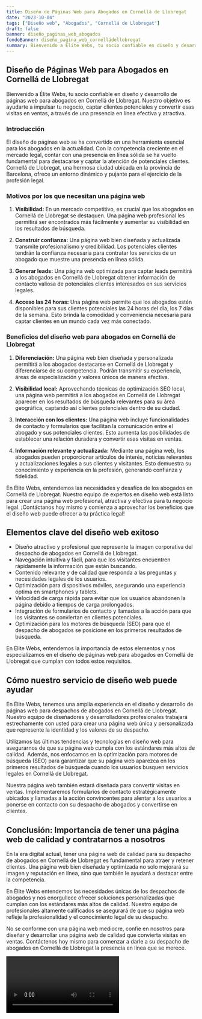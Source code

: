 ```yaml
---
title: Diseño de Páginas Web para Abogados en Cornellá de Llobregat
date: "2023-10-04"
tags: ["Diseño web", "Abogados", "Cornellá de Llobregat"]
draft: false
banner: diseño_paginas_web_abogados
fondoBanner: diseño_pagina_web_cornelládellobregat
summary: Bienvenido a Élite Webs, tu socio confiable en diseño y desarrollo de páginas web para abogados en Cornellá de Llobregat. Nuestro objetivo es ayudarte a impulsar tu negocio, captar clientes potenciales y convertir esas visitas en ventas, a través de una presencia en línea efectiva y atractiva.
---
```



## Diseño de Páginas Web para Abogados en Cornellá de Llobregat

Bienvenido a Élite Webs, tu socio confiable en diseño y desarrollo de páginas web para abogados en Cornellá de Llobregat. Nuestro objetivo es ayudarte a impulsar tu negocio, captar clientes potenciales y convertir esas visitas en ventas, a través de una presencia en línea efectiva y atractiva.

### **Introducción**

El diseño de páginas web se ha convertido en una herramienta esencial para los abogados en la actualidad. Con la competencia creciente en el mercado legal, contar con una presencia en línea sólida se ha vuelto fundamental para destacarse y captar la atención de potenciales clientes. Cornellá de Llobregat, una hermosa ciudad ubicada en la provincia de Barcelona, ofrece un entorno dinámico y pujante para el ejercicio de la profesión legal.

### **Motivos por los que necesitan una página web**

1. **Visibilidad:** En un mercado competitivo, es crucial que los abogados en Cornellá de Llobregat se destaquen. Una página web profesional les permitirá ser encontrados más fácilmente y aumentar su visibilidad en los resultados de búsqueda.

2. **Construir confianza:** Una página web bien diseñada y actualizada transmite profesionalismo y credibilidad. Los potenciales clientes tendrán la confianza necesaria para contratar los servicios de un abogado que muestre una presencia en línea sólida.

3. **Generar leads:** Una página web optimizada para captar leads permitirá a los abogados en Cornellá de Llobregat obtener información de contacto valiosa de potenciales clientes interesados en sus servicios legales.

4. **Acceso las 24 horas:** Una página web permite que los abogados estén disponibles para sus clientes potenciales las 24 horas del día, los 7 días de la semana. Esto brinda la comodidad y conveniencia necesaria para captar clientes en un mundo cada vez más conectado.

### **Beneficios del diseño web para abogados en Cornellá de Llobregat**

1. **Diferenciación:** Una página web bien diseñada y personalizada permitirá a los abogados destacarse en Cornellá de Llobregat y diferenciarse de su competencia. Podrán transmitir su experiencia, áreas de especialización y valores únicos de manera efectiva.

2. **Visibilidad local:** Aprovechando técnicas de optimización SEO local, una página web permitirá a los abogados en Cornellá de Llobregat aparecer en los resultados de búsqueda relevantes para su área geográfica, captando así clientes potenciales dentro de su ciudad.

3. **Interacción con los clientes:** Una página web incluye funcionalidades de contacto y formularios que facilitan la comunicación entre el abogado y sus potenciales clientes. Esto aumenta las posibilidades de establecer una relación duradera y convertir esas visitas en ventas.

4. **Información relevante y actualizada:** Mediante una página web, los abogados pueden proporcionar artículos de interés, noticias relevantes y actualizaciones legales a sus clientes y visitantes. Esto demuestra su conocimiento y experiencia en la profesión, generando confianza y fidelidad.

En Élite Webs, entendemos las necesidades y desafíos de los abogados en Cornellá de Llobregat. Nuestro equipo de expertos en diseño web está listo para crear una página web profesional, atractiva y efectiva para tu negocio legal. ¡Contáctanos hoy mismo y comienza a aprovechar los beneficios que el diseño web puede ofrecer a tu práctica legal!

<GifSeo />

<Cta />

## Elementos clave del diseño web exitoso

- Diseño atractivo y profesional que represente la imagen corporativa del despacho de abogados en Cornellá de Llobregat.
- Navegación intuitiva y fácil, para que los visitantes encuentren rápidamente la información que están buscando.
- Contenido relevante y de calidad que responda a las preguntas y necesidades legales de los usuarios.
- Optimización para dispositivos móviles, asegurando una experiencia óptima en smartphones y tablets.
- Velocidad de carga rápida para evitar que los usuarios abandonen la página debido a tiempos de carga prolongados.
- Integración de formularios de contacto y llamadas a la acción para que los visitantes se conviertan en clientes potenciales.
- Optimización para los motores de búsqueda (SEO) para que el despacho de abogados se posicione en los primeros resultados de búsqueda.

En Élite Webs, entendemos la importancia de estos elementos y nos especializamos en el diseño de páginas web para abogados en Cornellá de Llobregat que cumplan con todos estos requisitos.

## Cómo nuestro servicio de diseño web puede ayudar

En Élite Webs, tenemos una amplia experiencia en el diseño y desarrollo de páginas web para despachos de abogados en Cornellá de Llobregat. Nuestro equipo de diseñadores y desarrolladores profesionales trabajará estrechamente con usted para crear una página web única y personalizada que represente la identidad y los valores de su despacho.

Utilizamos las últimas tendencias y tecnologías en diseño web para asegurarnos de que su página web cumpla con los estándares más altos de calidad. Además, nos enfocamos en la optimización para motores de búsqueda (SEO) para garantizar que su página web aparezca en los primeros resultados de búsqueda cuando los usuarios busquen servicios legales en Cornellá de Llobregat.

Nuestra página web también estará diseñada para convertir visitas en ventas. Implementaremos formularios de contacto estratégicamente ubicados y llamadas a la acción convincentes para alentar a los usuarios a ponerse en contacto con su despacho de abogados y convertirse en clientes.

## Conclusión: Importancia de tener una página web de calidad y contratarnos a nosotros

En la era digital actual, tener una página web de calidad para su despacho de abogados en Cornellá de Llobregat es fundamental para atraer y retener clientes. Una página web bien diseñada y optimizada no solo mejorará su imagen y reputación en línea, sino que también le ayudará a destacar entre la competencia.

En Élite Webs entendemos las necesidades únicas de los despachos de abogados y nos enorgullece ofrecer soluciones personalizadas que cumplan con los estándares más altos de calidad. Nuestro equipo de profesionales altamente calificados se asegurará de que su página web refleje la profesionalidad y el conocimiento legal de su despacho.

No se conforme con una página web mediocre, confíe en nosotros para diseñar y desarrollar una página web de calidad que convierta visitas en ventas. Contáctenos hoy mismo para comenzar a darle a su despacho de abogados en Cornellá de Llobregat la presencia en línea que se merece.

<Video />

<CtaBot job="Abogados" city="Cornellá de Llobregat" />

<Gmaps query="Cornellá de Llobregat+españa+maps" />
